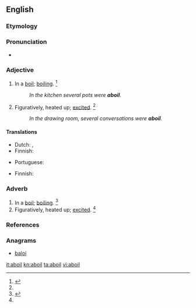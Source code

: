 ==English==

===Etymology===
{{prefix|a|boil|gloss1=in, on|lang=en}}

===Pronunciation===
* {{a|US}} {{IPA|/əˈbɔɪl/|/əˈbɔɪl̩/|lang=en}}

===Adjective===
{{en-adj}}

# In a [[boil]]; [[boiling]]. {{defdate|First attested in the mid 19<sup>th</sup> century.}}<ref name=SOED>{{R:SOED5|page=6}}</ref>
#: ''In the kitchen several pots were '''aboil'''.''
# Figuratively, heated up; [[excited]]. {{defdate|First attested in the mid 19<sup>th</sup> century.}}<ref name=SOED/>
#: ''In the drawing room, several conversations were '''aboil'''.''

====Translations====
{{trans-top|boiling}}
* Dutch: {{t|nl|aan de kook}}, {{t+|nl|kokend}}
* Finnish: {{t+|fi|kiehua|alt=kiehumassa}}
{{trans-mid}}
* Portuguese: {{t+|pt|fervente}}
{{trans-bottom}}

{{trans-top|excited}}
* Finnish: {{t+|fi|kuuma|alt=kuumana}}
{{trans-mid}}
{{trans-bottom}}

===Adverb===
{{en-adv|-}}
# In a [[boil]]; [[boiling]]. {{defdate|First attested in the mid 19<sup>th</sup> century.}}<ref name=SOED>{{R:SOED5|page=6}}</ref>
# Figuratively, heated up; [[excited]]. {{defdate|First attested in the mid 19<sup>th</sup> century.}}<ref name=SOED/>

===References===
<references/>

===Anagrams===
* [[baloi#English|baloi]]

[[it:aboil]]
[[kn:aboil]]
[[ta:aboil]]
[[vi:aboil]]